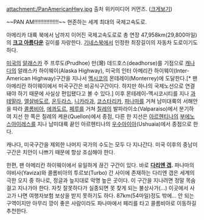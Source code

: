 attachment:/PanAmericanHwy.jpg
출처 위키미디어 커먼즈. ([https://upload.wikimedia.org/wikipedia/commons/1/12/PanAmericanHwy.png 크게보기])

~~PAN AM!!!!!!!!!!!!!!!!~~
현존하는 세계 최대의 국제고속도로.

아메리카 대륙 북에서 남까지 이어진 국제고속도로로 총 연장 47,958km(29,800마일)의 '''[[크고 아름다운]]''' 길이를 자랑한다. [[기네스북]]에서 인정한 최장길이의 자동차 도로이기도 하다.

[[미국]]의 [[알래스카]] 주 프루도(Prudhoe) 만(灣) 데드호스(deadhorse)를 기점으로 [[캐나다]]의 알래스카 하이웨이(Alaska Highway), 미국의 인터 아메리칸 하이웨이(Inter-American Highway)구간을 지나서 [[멕시코]]의 몬테레이(Monterrey)에 도달한다.[* 팬 아메리칸 하이웨이에서 미국구간은 비공식구간이다. 하지만 하나의 국제노선으로 연결돼야 하기 때문에 사실상 편입됐다고 볼 수 있다.] 이후 몬테레이-멕시코시티를 지나 [[과테말라]], [[엘살바도르]], [[온두라스]], [[니카라과]], [[코스타리카]], [[파나마]]를 거쳐 남미대륙의 서해안을 따라 [[콜롬비아]], [[에콰도르]], [[페루]]를 거쳐 [[칠레]]의 발파라이소(Valparaiso)에서 분기하여 지선 한 쪽은 칠레의 케욘(Quellon)에서 종점, 다른 한 지선은 [[아르헨티나]]의 [[부에노스아이레스]]를 지나 남미대륙 끝인 아르헨티나의 [[우수아이아]](Ushuaia)에서 종점으로 한다.

캐나다, 미국구간을 제외한 나머지 국가의 수도는 모두 다 지나간다. 미국 이후의 중남미 구간은 치안이 나쁘기 때문에 항상 조심해야 한다.

한편, 팬 아메리칸 하이웨이에서 유일하게 끊긴 구간이 있다. 바로 '''[[다리엔 갭]].''' 파나마의 야비사(Yaviza)와 콜롬비아의 투르보(Turbo) 간 사이에 존재하는 다리엔 갭은 세계의 극한 오지 중 하나로, 정글과 늪지대로 악명 높은 곳이다. 이 구간을 지나려면 정말 목숨걸고 지나가야 한다. 자칫 잘못하다가 실종되면 못 찾게 되는 불상사가(...) 이곳에서 사고가 나면 여행자보험 보상을 받지 못하기도 하다. 87km(54마일)정도 밖에... 안 되는 구역이지만 아무리 깡이 좋은 사람이라도 파나마에서 페리를 타고 콜롬비아로 이동하길 추천한다.
